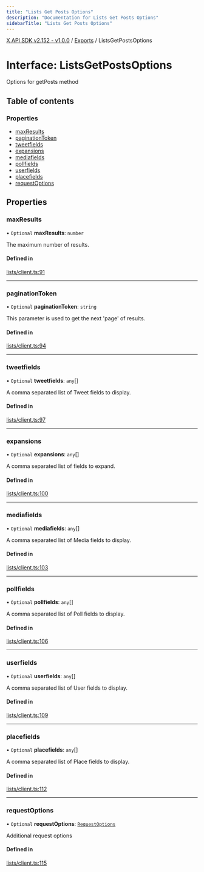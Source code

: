 ```yaml
---
title: "Lists Get Posts Options"
description: "Documentation for Lists Get Posts Options"
sidebarTitle: "Lists Get Posts Options"
---
```


[X API SDK v2.152 - v1.0.0](../README.md) / [Exports](../modules.md) / ListsGetPostsOptions

# Interface: ListsGetPostsOptions

Options for getPosts method

## Table of contents

### Properties

- [maxResults](ListsGetPostsOptions.md#maxresults)
- [paginationToken](ListsGetPostsOptions.md#paginationtoken)
- [tweetfields](ListsGetPostsOptions.md#tweetfields)
- [expansions](ListsGetPostsOptions.md#expansions)
- [mediafields](ListsGetPostsOptions.md#mediafields)
- [pollfields](ListsGetPostsOptions.md#pollfields)
- [userfields](ListsGetPostsOptions.md#userfields)
- [placefields](ListsGetPostsOptions.md#placefields)
- [requestOptions](ListsGetPostsOptions.md#requestoptions)

## Properties

### maxResults

• `Optional` **maxResults**: `number`

The maximum number of results.

#### Defined in

[lists/client.ts:91](https://github.com/xdevplatform/xdk/blob/ad4172ef5f68f089e0f077a190b271016dd35bf7/xdk/typescript/src/lists/client.ts#L91)

___

### paginationToken

• `Optional` **paginationToken**: `string`

This parameter is used to get the next 'page' of results.

#### Defined in

[lists/client.ts:94](https://github.com/xdevplatform/xdk/blob/ad4172ef5f68f089e0f077a190b271016dd35bf7/xdk/typescript/src/lists/client.ts#L94)

___

### tweetfields

• `Optional` **tweetfields**: `any`[]

A comma separated list of Tweet fields to display.

#### Defined in

[lists/client.ts:97](https://github.com/xdevplatform/xdk/blob/ad4172ef5f68f089e0f077a190b271016dd35bf7/xdk/typescript/src/lists/client.ts#L97)

___

### expansions

• `Optional` **expansions**: `any`[]

A comma separated list of fields to expand.

#### Defined in

[lists/client.ts:100](https://github.com/xdevplatform/xdk/blob/ad4172ef5f68f089e0f077a190b271016dd35bf7/xdk/typescript/src/lists/client.ts#L100)

___

### mediafields

• `Optional` **mediafields**: `any`[]

A comma separated list of Media fields to display.

#### Defined in

[lists/client.ts:103](https://github.com/xdevplatform/xdk/blob/ad4172ef5f68f089e0f077a190b271016dd35bf7/xdk/typescript/src/lists/client.ts#L103)

___

### pollfields

• `Optional` **pollfields**: `any`[]

A comma separated list of Poll fields to display.

#### Defined in

[lists/client.ts:106](https://github.com/xdevplatform/xdk/blob/ad4172ef5f68f089e0f077a190b271016dd35bf7/xdk/typescript/src/lists/client.ts#L106)

___

### userfields

• `Optional` **userfields**: `any`[]

A comma separated list of User fields to display.

#### Defined in

[lists/client.ts:109](https://github.com/xdevplatform/xdk/blob/ad4172ef5f68f089e0f077a190b271016dd35bf7/xdk/typescript/src/lists/client.ts#L109)

___

### placefields

• `Optional` **placefields**: `any`[]

A comma separated list of Place fields to display.

#### Defined in

[lists/client.ts:112](https://github.com/xdevplatform/xdk/blob/ad4172ef5f68f089e0f077a190b271016dd35bf7/xdk/typescript/src/lists/client.ts#L112)

___

### requestOptions

• `Optional` **requestOptions**: [`RequestOptions`](RequestOptions.md)

Additional request options

#### Defined in

[lists/client.ts:115](https://github.com/xdevplatform/xdk/blob/ad4172ef5f68f089e0f077a190b271016dd35bf7/xdk/typescript/src/lists/client.ts#L115)

